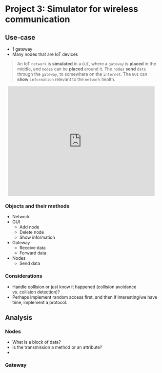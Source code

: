 # Project 3: Simulator for wireless communication

## Use-case

- 1 gateway
- Many nodes that are IoT devices

> An IoT `network` is **simulated** in a `GUI`, where a `gateway` is **placed** in the middle, and `nodes` can be **placed** around it. The `nodes` **send** `data` through the `gateway`, to somewhere on the `internet`. The `GUI` can **show** `information` relevant to the `network` health.

<div style="width: 480px; height: 360px; margin: 10px; position: relative;"><iframe allowfullscreen frameborder="0" style="width:480px; height:360px" src="https://lucid.app/documents/embedded/f4db6b94-e36f-4ea7-b3fd-291768914556" id="RaNyYFAIXmQ~"></iframe></div>


### Objects and their methods

- Network
- GUI
  - Add node
  - Delete node
  - Show information
- Gateway
  - Receive data
  - Forward data
- Nodes
  - Send data

### Considerations

- Handle collision or just know it happened (collision avoidance vs. collision detection)?
- Perhaps implement random access first, and then if interesting/we have time, implement a protocol.

## Analysis

### Nodes

- What is a block of data? 
- Is the transmission a method or an attribute?
- 

### Gateway

